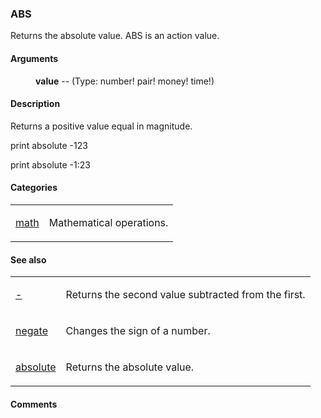 === ABS ===
Returns the absolute value.
ABS is an action value.
==== Arguments ==== 
: '''value''' -- (Type: number! pair! money! time!)

==== Description ==== 

Returns a positive value equal in magnitude.


print absolute -123

print absolute -1:23


==== Categories ==== 

{|
| [[Categories math|math]] 
| Mathematical operations. 
|}

==== See also ==== 

{|
| [[Words -|-]] 
| Returns the second value subtracted from the first. 
|- 
| [[Words negate|negate]] 
| Changes the sign of a number. 
|- 
| [[Words absolute|absolute]] 
| Returns the absolute value. 
|}

==== Comments ==== 

<blockquote>
{|
|}</blockquote>